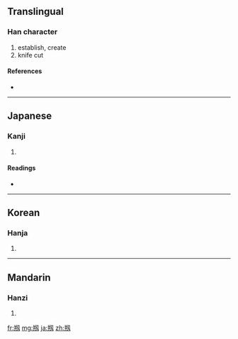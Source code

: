 {{also|刱}}
==Translingual==

===Han character===
{{Han char|rn=18|rad=刀|as=07|sn=9|four=|canj=廿廿尸竹戈 (TTSHI), 廿廿尸大 (TTSK), X廿廿尸竹 (XTTSH)}}

# establish, create
# knife cut

====References====
* {{Han ref|kx=0140.291|dkj=02024|dj=0320.030|hdz=10338.140|uh=524F|ud=21071}}

----

==Japanese==

===Kanji===
{{ja-kanji|grade=|rs=刀07}}

# {{defn|Japanese}}

====Readings====
* {{ja-readings|on=[[そう]] (sō), [[しょう]] (shō)|kun=[[はじめる]] (hajimeru)}}

----

==Korean==

===Hanja===
{{ko-hanja|hangeul=창|rv=chang|mr=ch'ang}}

# {{defn|Korean}}

----

==Mandarin==

===Hanzi===
{{cmn-hanzi|pin=[[chuāng]] ([[chuang1]]), [[chuàng]] ([[chuang4]])|wg=ch'uang<sup>1</sup>, ch'uang<sup>4</sup>}}

# {{defn|Mandarin}}

[[fr:剏]]
[[mg:剏]]
[[ja:剏]]
[[zh:剏]]